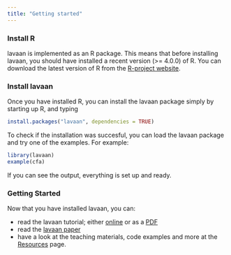 ```yaml
---
title: "Getting started"
---
```


### **Install R**

lavaan is implemented as an R package. This means that before installing lavaan, you should have installed a recent version (\>= 4.0.0) of R. You can download the latest version of R from the [R-project website](https://www.r-project.org).

### **Install lavaan**

Once you have installed R, you can install the lavaan package simply by starting up R, and typing

```r
install.packages("lavaan", dependencies = TRUE)
```

To check if the installation was succesful, you can load the lavaan package and try one of the examples. For example:

```r
library(lavaan)
example(cfa)
```

If you can see the output, everything is set up and ready.

### **Getting Started**

Now that you have installed lavaan, you can:

-   read the lavaan tutorial; either [online](/tutorial/index.html) or as a [PDF](/tutorial.pdf)
-   read the [lavaan paper](https://doi.org/10.18637/jss.v048.i02)
-   have a look at the teaching materials, code examples and more at the [Resources](/resources/index.html) page.
